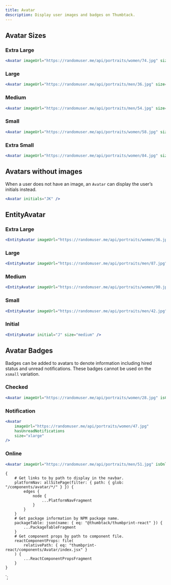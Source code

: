 ```yaml
---
title: Avatar
description: Display user images and badges on Thumbtack.
---
```



<ComponentHeader data={props.data} />

## Avatar Sizes

### Extra Large

```jsx
<Avatar imageUrl="https://randomuser.me/api/portraits/women/74.jpg" size="xlarge" />
```

### Large

```jsx
<Avatar imageUrl="https://randomuser.me/api/portraits/men/36.jpg" size="large" />
```

### Medium

```jsx
<Avatar imageUrl="https://randomuser.me/api/portraits/men/54.jpg" size="medium" />
```

### Small

```jsx
<Avatar imageUrl="https://randomuser.me/api/portraits/women/58.jpg" size="small" />
```

### Extra Small

```jsx
<Avatar imageUrl="https://randomuser.me/api/portraits/women/84.jpg" size="xsmall" />
```

## Avatars without images

When a user does not have an image, an `Avatar` can display the user’s initials instead.

```jsx
<Avatar initials="JK" />
```

## EntityAvatar

### Extra Large

```jsx
<EntityAvatar imageUrl="https://randomuser.me/api/portraits/women/36.jpg" size="xlarge" />
```

### Large

```jsx
<EntityAvatar imageUrl="https://randomuser.me/api/portraits/men/87.jpg" size="large" />
```

### Medium

```jsx
<EntityAvatar imageUrl="https://randomuser.me/api/portraits/women/90.jpg" size="medium" />
```

### Small

```jsx
<EntityAvatar imageUrl="https://randomuser.me/api/portraits/men/42.jpg" size="small" />
```

### Initial

```jsx
<EntityAvatar initial="J" size="medium" />
```

## Avatar Badges

Badges can be added to avatars to denote information including hired status and unread notifications. These badges cannot be used on the `xsmall` variation.

### Checked

```jsx
<Avatar imageUrl="https://randomuser.me/api/portraits/women/28.jpg" isChecked size="xlarge" />
```

### Notification

```jsx
<Avatar
    imageUrl="https://randomuser.me/api/portraits/women/47.jpg"
    hasUnreadNotifications
    size="xlarge"
/>
```

### Online

```jsx
<Avatar imageUrl="https://randomuser.me/api/portraits/men/51.jpg" isOnline size="medium" />
```

<ComponentFooter data={props.data} />

    {
        # Get links to by path to display in the navbar.
        platformNav: allSitePage(filter: { path: { glob: "/components/avatar/*/" } }) {
            edges {
                node {
                    ...PlatformNavFragment
                }
            }
        }
        # Get package information by NPM package name.
        packageTable: json(name: { eq: "@thumbtack/thumbprint-react" }) {
            ...PackageTableFragment
        }
        # Get component props by path to component file.
        reactComponentProps: file(
            relativePath: { eq: "thumbprint-react/components/Avatar/index.jsx" }
        ) {
            ...ReactComponentPropsFragment
        }
    }
`;
